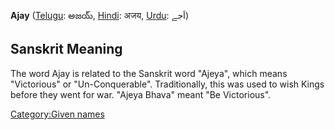 {{unreferenced}}

{{dated prod|concern = {{{concern|this is hardly an encyclopedia article by any stretch of the imagination, plus no sources}}}|month = January|day = 1|year = 2008|time = 09:52|timestamp = 20080101095224}}
<!-- Do not use the "dated prod" template directly; the above line is generated by "subst:prod|reason" -->

'''Ajay''' ([[Telugu language|Telugu]]: అజయ్, [[Hindi]]: अजय, [[Urdu]]: اَجے)

== Sanskrit Meaning ==
The word Ajay is related to the Sanskrit word "Ajeya", which means "Victorious" or "Un-Conquerable". Traditionally, this was used to wish Kings before they went for war. "Ajeya Bhava" meant "Be Victorious".

[[Category:Given names]]